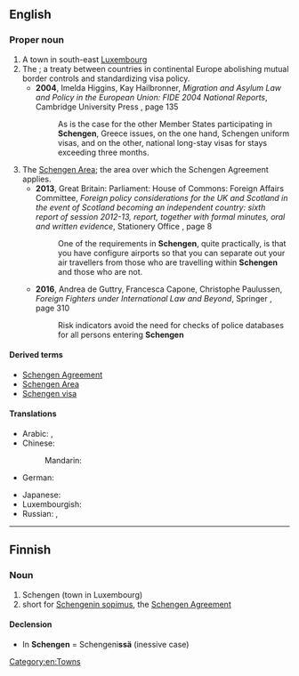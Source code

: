 {{also|schéngen}}
==English==
{{wikipedia}}

===Proper noun===
{{en-proper noun}}

# A town in south-east [[Luxembourg]]
# The {{w|Schengen Agreement}}; a treaty between countries in continental Europe abolishing mutual border controls and standardizing visa policy.
#* '''2004''', Imelda Higgins, Kay Hailbronner, ''Migration and Asylum Law and Policy in the European Union: FIDE 2004 National Reports'', Cambridge University Press {{ISBN|9780521605588}}, page 135
#*: As is the case for the other Member States participating in '''Schengen''', Greece issues, on the one hand, Schengen uniform visas, and on the other, national long-stay visas for stays exceeding three months.
# The [[Schengen Area]]; the area over which the Schengen Agreement applies.
#* '''2013''', Great Britain: Parliament: House of Commons: Foreign Affairs Committee, ''Foreign policy considerations for the UK and Scotland in the event of Scotland becoming an independent country: sixth report of session 2012-13, report, together with formal minutes, oral and written evidence'', Stationery Office {{ISBN|9780215057235}}, page 8
#*: One of the requirements in '''Schengen''', quite practically, is that you have configure airports so that you can separate out your air travellers from those who are travelling within '''Schengen''' and those who are not.
#* '''2016''', Andrea de Guttry, Francesca Capone, Christophe Paulussen, ''Foreign Fighters under International Law and Beyond'', Springer {{ISBN|9789462650992}}, page 310
#*: Risk indicators avoid the need for checks of police databases for all persons entering '''Schengen'''

====Derived terms====
* [[Schengen Agreement]]
* [[Schengen Area]]
* [[Schengen visa]]

====Translations====
{{trans-top|city in Luxembourg}}
* Arabic: {{t|ar|شينجن|m|tr=šengen}}, {{t|ar|شينغن}}
* Chinese:
*: Mandarin: {{t+|cmn|申根|tr=Shēngēn|sc=Hani}}
* German: {{t|de|Schengen|n}}
{{trans-mid}}
* Japanese: {{t|ja|シェンゲン|tr=Shengen|sc=Jpan}}
* Luxembourgish: {{t|lb|Schengen}}
* Russian: {{t|ru|Шенге́н|m}}, {{t|ru|Ше́нген|m}}
{{trans-bottom}}

[[Category:en:Towns]]

----

==Finnish==

===Noun===
{{head|fi|noun}}

# Schengen (town in Luxembourg)
# short for [[w:fi:Schengenin sopimus|Schengenin sopimus]], the [[w:Schengen Agreement|Schengen Agreement]]

====Declension====
* In '''Schengen''' = Schengeni'''ssä''' (inessive case)
{{fi-decl-risti|n=sg|Schengen|||ä|i=0}}